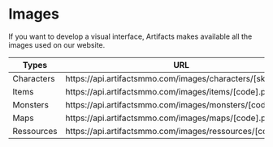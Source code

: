# Images
   
If you want to develop a visual interface, Artifacts makes available all the images used on our website.

| Types      | URL                                                         |
| ---------- | ----------------------------------------------------------- |
| Characters | https\://api.artifactsmmo.com/images/characters/\[skin].png |
| Items      | https\://api.artifactsmmo.com/images/items/\[code].png      |
| Monsters   | https\://api.artifactsmmo.com/images/monsters/\[code].png   |
| Maps       | https\://api.artifactsmmo.com/images/maps/\[code].png       |
| Ressources | https\://api.artifactsmmo.com/images/ressources/\[code].png |

